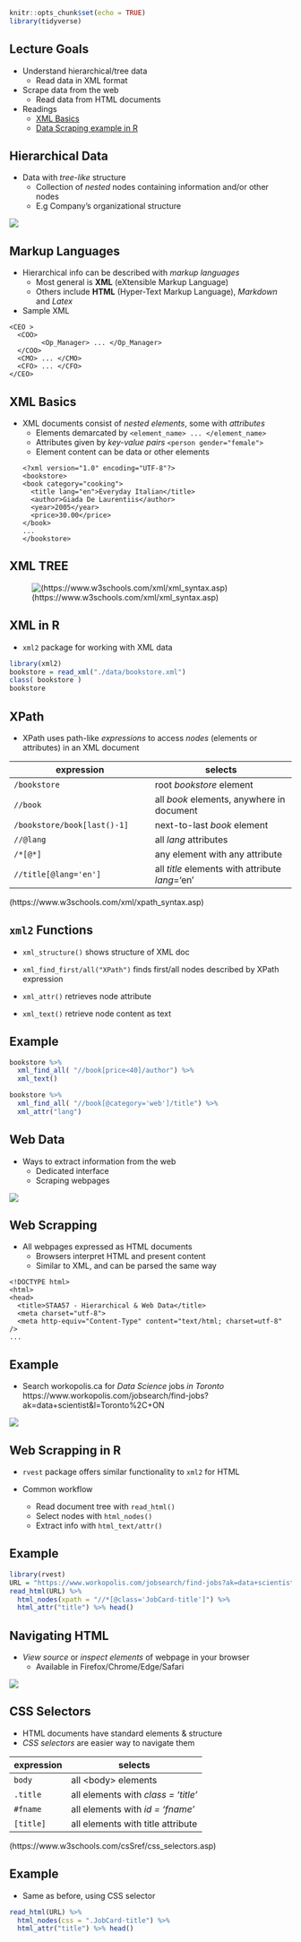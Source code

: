 <!-- output: html_notebook -->

```r
knitr::opts_chunk$set(echo = TRUE)
library(tidyverse)
```


## Lecture Goals 

- Understand hierarchical/tree data
    + Read data in XML format
- Scrape data from the web
    + Read data from HTML documents
    
- Readings 
    + [XML Basics](https://www.w3schools.com/xml/default.asp)
    + [Data Scraping example in R](http://thatdatatho.com/2018/11/01/web-scraping-indeed-jobs-r-rvest/)
    
## Hierarchical Data

- Data with *tree-like* structure
    + Collection of *nested* nodes containing information and/or other nodes
    + E.g Company's organizational structure

![](./img/CEO_tree.PNG)  

## Markup Languages

- Hierarchical info can be described with *markup languages* 
     + Most general is **XML** (eXtensible Markup Language) 
     + Others include **HTML** (Hyper-Text Markup Language), *Markdown* and *Latex* 

- Sample XML
```
<CEO >
  <COO> 
        <Op_Manager> ... </Op_Manager>
  </COO>
  <CMO> ... </CMO> 
  <CFO> ... </CFO> 
</CEO>
```

## XML Basics
 
- XML documents consist of *nested elements*, some with *attributes*
     + Elements demarcated by `<element_name> ... </element_name>`
     + Attributes given by *key-value pairs* 
      `<person gender="female">`
     + Element content can be data or other elements
```
<?xml version="1.0" encoding="UTF-8"?>
<bookstore>
  <book category="cooking">
    <title lang="en">Everyday Italian</title>
    <author>Giada De Laurentiis</author>
    <year>2005</year>
    <price>30.00</price>
  </book>
  ...
</bookstore>  
```

## XML TREE

![(https://www.w3schools.com/xml/xml_syntax.asp)](./img/nodetree.gif)


## XML in R

- `xml2` package for working with XML data

```r
library(xml2)
bookstore = read_xml("./data/bookstore.xml")
class( bookstore )
bookstore
```

## XPath

- XPath uses path-like *expressions* to access *nodes* (elements or attributes) in an XML document
    
| expression | selects |
| --- | --- |
| `/bookstore` | root *bookstore* element |
| `//book` | all *book* elements, anywhere in document |
| `/bookstore/book[last()-1]` | next-to-last *book* element |
| `//@lang`	| all *lang* attributes |
|  `/*[@*]` | any element with any attribute |
| `//title[@lang='en']` | all *title* elements with attribute *lang*='en' |

(https://www.w3schools.com/xml/xpath_syntax.asp)


## `xml2` Functions

- `xml_structure()` shows structure of XML doc

- `xml_find_first/all("XPath")` finds first/all nodes described by XPath expression 

- `xml_attr()` retrieves node attribute
- `xml_text()` retrieve node content as text


##  Example

```r
bookstore %>% 
  xml_find_all( "//book[price<40]/author") %>% 
  xml_text()

bookstore %>% 
  xml_find_all( "//book[@category='web']/title") %>% 
  xml_attr("lang")
```

## Web Data 

- Ways to extract information from the web
    + Dedicated interface
    + Scraping webpages 

![](./img/web_scraping.PNG)  


## Web Scrapping

- All webpages expressed as HTML documents
    + Browsers interpret HTML and present content
    + Similar to XML, and can be parsed the same way

```
<!DOCTYPE html>
<html>
<head>
  <title>STAA57 - Hierarchical & Web Data</title>
  <meta charset="utf-8">
  <meta http-equiv="Content-Type" content="text/html; charset=utf-8" />
...
```

## Example 

- Search workopolis.ca for *Data Science* jobs *in Toronto*
https://www.workopolis.com/jobsearch/find-jobs?ak=data+scientist&l=Toronto%2C+ON

![](./img/workopolis.PNG)

## Web Scrapping in R

- `rvest` package offers similar functionality to `xml2` for HTML

- Common workflow
    + Read document tree with `read_html()`
    + Select nodes with `html_nodes()`
    + Extract info with `html_text/attr()`  
    
## Example



```r
library(rvest)
URL = "https://www.workopolis.com/jobsearch/find-jobs?ak=data+scientist&l=Toronto%2C+ON"
read_html(URL) %>% 
  html_nodes(xpath = "//*[@class='JobCard-title']") %>% 
  html_attr("title") %>% head()
```



## Navigating HTML

- *View source* or *inspect elements* of webpage in your browser 
    + Available in Firefox/Chrome/Edge/Safari

![](./img/inspect.png)

## CSS Selectors

- HTML documents have standard elements & structure
- *CSS selectors* are easier way to navigate them 
    
| expression | selects |
| --- | --- |
| `body` | all \<body\> elements |
| `.title` | all elements with *class = 'title'* |
| `#fname` | all elements with *id = 'fname'* |
| `[title]` | all elements with title attribute |

(https://www.w3schools.com/csSref/css_selectors.asp)


## Example

- Same as before, using CSS selector

```r
read_html(URL) %>% 
  html_nodes(css = ".JobCard-title") %>% 
  html_attr("title") %>% head()
``` 